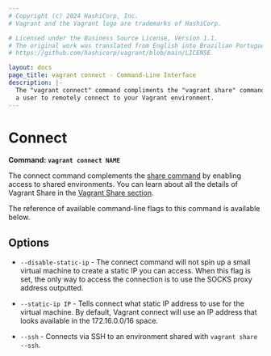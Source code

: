 ```yaml
---
# Copyright (c) 2024 HashiCorp, Inc.
# Vagrant and the Vagrant logo are trademarks of HashiCorp.

# Licensed under the Business Source License, Version 1.1.
# The original work was translated from English into Brazilian Portuguese.
# https://github.com/hashicorp/vagrant/blob/main/LICENSE

layout: docs
page_title: vagrant connect - Command-Line Interface
description: |-
  The "vagrant connect" command compliments the "vagrant share" command to allow
  a user to remotely connect to your Vagrant environment.
---
```


# Connect

**Command: `vagrant connect NAME`**

The connect command complements the
[share command](/vagrant/docs/cli/share) by enabling access to shared
environments. You can learn about all the details of Vagrant Share in the
[Vagrant Share section](/vagrant/docs/share/).

The reference of available command-line flags to this command
is available below.

## Options

- `--disable-static-ip` - The connect command will not spin up a small
  virtual machine to create a static IP you can access. When this flag is
  set, the only way to access the connection is to use the SOCKS proxy
  address outputted.

- `--static-ip IP` - Tells connect what static IP address to use for the virtual
  machine. By default, Vagrant connect will use an IP address that looks
  available in the 172.16.0.0/16 space.

- `--ssh` - Connects via SSH to an environment shared with
  `vagrant share --ssh`.
